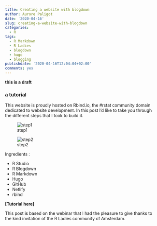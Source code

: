 ```yaml
---
title: Creating a website with blogdown
author: Aurore Paligot
date: '2020-04-16'
slug: creating-a-website-with-blogdown
categories:
  - R
tags:
  - R Markdown
  - R Ladies
  - blogdown
  - hugo
  - blogging
publishdate: '2020-04-16T12:04:04+02:00'
comments: yes
---
```

**this is a draft**

### a tutorial

This website is proudly hosted on Rbind.io, the #rstat community domain dedicated to website development. In this post I'd like to take you through the different steps that I took to build it. 

![step1](/blog/2020-04-16-creating-a-website-with-blogdown_files/R-Ladies Amsterdam_16-04-2020_Blogdown_Aurore Paligot.png)

![step2](/blog/2020-04-16-creating-a-website-with-blogdown_files/R-Ladies Amsterdam_16-04-2020_Blogdown_Aurore Paligot (1).png)


Ingredients : 

- R Studio
- R Blogdown
- R Markdown
- Hugo
- GitHub
- Netlify
- rbind

**[Tutorial here]** 

This post is based on the webinar that I had the pleasure to give thanks to the kind invitation of the R Ladies community of Amsterdam. 